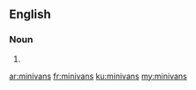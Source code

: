 ==English==

===Noun===
{{head|en|plural}}

# {{plural of|minivan|lang=en}}

[[ar:minivans]]
[[fr:minivans]]
[[ku:minivans]]
[[my:minivans]]